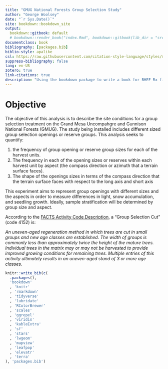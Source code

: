 ```yaml
--- 
title: "GMUG National Forests Group Selection Study"
author: "George Woolsey"
date: "`r Sys.Date()`"
site: bookdown::bookdown_site
output: 
  bookdown::gitbook: default
  # bookdown::render_book("index.Rmd", bookdown::gitbook(lib_dir = "src"))
documentclass: book
bibliography: [packages.bib]
biblio-style: apalike
csl: https://raw.githubusercontent.com/citation-style-language/styles/master/research-institute-for-nature-and-forest.csl
suppress-bibliography: false
lang: en-US
zotero: true
link-citations: true
description: "Using the bookdown package to write a book for BHEF Rx fire planning. The output format for this example is bookdown::gitbook."
---
```


# Objective

The objective of this analysis is to describe the site conditions for a group selection treatment on the Grand Mesa Uncompahgre and Gunnison National Forests (GMUG). The study being installed includes different sized group selection openings or reserve groups. This analysis seeks to quantify: 

1. the frequency of group opening or reserve group sizes for each of the harvest units.
2. The frequency in each of the opening sizes or reserves within each harvest unit by aspect (the compass direction or azimuth that a terrain surface faces).
3. The shape of the openings sizes in terms of the compass direction that the terrain surface faces with respect to the long axis and short axis

This experiment aims to represent group openings with different sizes and the aspects in order to measure differences in light, snow accumulation, and seedling growth.  Ideally, sample stratification will be determined by group size and aspect.

According to the [FACTS Activity Code Description](https://www.fs.usda.gov/Internet/FSE_DOCUMENTS/fseprd539041.pdf), a "Group Selection Cut" (code 4152) is:

*An uneven-aged regeneration method in which trees are cut in small groups and new age classes are established. The width of groups is commonly less than approximately twice the height of the mature trees. Individual trees in the matrix may or may not be harvested to provide improved growing conditions for remaining trees. Multiple entries of this activity ultimately results in an uneven-aged stand of 3 or more age classes.*

```r
knitr::write_bib(c(
  .packages(),
  'bookdown'
  , 'knitr'
  , 'rmarkdown'
  , 'tidyverse'
  , 'lubridate'
  , 'RColorBrewer'
  , 'scales'
  , 'ggrepel'
  , 'viridis'
  , 'kableExtra'
  , 'sf'
  , 'stars'
  , 'lwgeom'
  , 'mapview'
  , 'leafpop'
  , 'elevatr'
  , 'terra'
), 'packages.bib')
```
